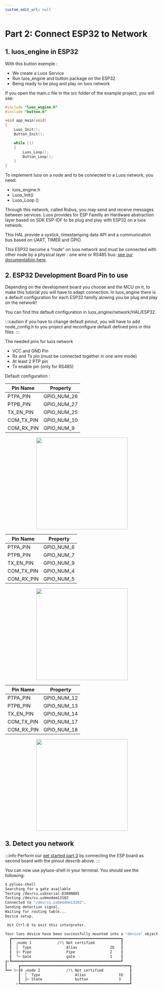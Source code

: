 ```yaml
---
custom_edit_url: null
---
```



# Part 2: Connect ESP32 to Network

## 1. luos_engine in ESP32

With this button exemple :

- We create a Luos Service
- Run luos_engine and button package on the ESP32
- Being ready to be plug and play on luos network

If you open the main.c file in the src folder of the example project, you will see:

```c
#include "luos_engine.h"
#include "button.h"

void app_main(void)
{
    Luos_Init();
    Button_Init();

    while (1)
    {
        Luos_Loop();
        Button_Loop();
    }
}
```

To implement luos on a node and to be connected to a Luos network, you need:

- luos_engine.h
- Luos_Init()
- Luos_Loop ()

Through this network, called Robus, you may send and receive messages between services. Luos provides for ESP Familly an Hardware abstraction layer based on SDK ESP-IDF to be plug and play with ESP32 on a luos network.

This HAL provide a systick, timestamping data API and a communication bus based on UART, TIMER and GPIO.

This ESP32 become a “node” on luos network and must be connected with other node by a physical layer : one wire or RS485 bus: [see our documentation here](https://www.luos.io/docs/hardware-consideration/electronics).

## 2. ESP32 Development Board Pin to use

Depending on the development board you choose and the MCU on it, to make this tutorial you will have to adapt connection. In luos_engine there is a default configuration for each ESP32 familly alowing you be plug and play on the network!

You can find this default configuration in luos_engine/network/HAL/ESP32.

:::caution
if you have to change default pinout, you will have to add node_config.h to you project and reconfigure default defined pins in this files.
:::

The needed pins for luos network

- VCC and GND Pin
- Rx and Tx pin (must be connected together in one wire mode)
- At least 2 PTP pin
- Tx enable pin (only for RS485)

Default configuration :

<Tabs>
    <TabItem value="ESP32 series" label="ESP32 series" className="arrayWithImg">
    <div align="center">

| Pin Name   | Property    |
| ---------- | ----------- |
| PTPA_PIN   | GPIO_NUM_26 |
| PTPB_PIN   | GPIO_NUM_27 |
| TX_EN_PIN  | GPIO_NUM_25 |
| COM_TX_PIN | GPIO_NUM_10 |
| COM_RX_PIN | GPIO_NUM_9  |

  <Image src="/img/tutorials/esp/esp-2-1.png" height="300px" />
</div>
</TabItem>
    <TabItem value="ESP32 C3" label="ESP32 C3" className="arrayWithImg">
    <div align="center">

| Pin Name   | Property   |
| ---------- | ---------- |
| PTPA_PIN   | GPIO_NUM_6 |
| PTPB_PIN   | GPIO_NUM_7 |
| TX_EN_PIN  | GPIO_NUM_9 |
| COM_TX_PIN | GPIO_NUM_4 |
| COM_RX_PIN | GPIO_NUM_5 |

  <Image src="/img/tutorials/esp/esp-2-2.png" height="300px" />
</div>
</TabItem>
    <TabItem value="ESP32 S2 and S3" label="ESP32 S2 and S3" className="arrayWithImg">
    <div align="center">

| Pin Name   | Property    |
| ---------- | ----------- |
| PTPA_PIN   | GPIO_NUM_12 |
| PTPB_PIN   | GPIO_NUM_13 |
| TX_EN_PIN  | GPIO_NUM_14 |
| COM_TX_PIN | GPIO_NUM_17 |
| COM_RX_PIN | GPIO_NUM_18 |

  <Image src="/img/tutorials/esp/esp-2-3.png" height="300px" />
</div>
</TabItem>
</Tabs>

## 3. Detect you network

:::info
Perform our [get started part 3](/tutorials/get-started/get-started3) by connecting the ESP board as second board with the pinout describ above.
:::

You can now use pyluos-shell in your terminal. You should see the following:

```bash
$ pyluos-shell
Searching for a gate available
Testing /dev/cu.usbserial-D308N885
Testing /dev/cu.usbmodem13102
Connected to "/dev/cu.usbmodem13102".
Sending detection signal.
Waiting for routing table...
Device setup.

 Hit Ctrl-D to exit this interpreter.

Your luos device have been successfully mounted into a "device" object:
  ┏━━━━━━━━━━━━━━━━━━━━━━━━━━━━━━━━━━━━━━━━━━━━━━━━━━┓
  ┃  ╭node 1            /!\ Not certified            ┃
  ┃  │  Type                Alias               ID   ┃
  ┃  ├> Pipe                Pipe                2    ┃
  ┃  ╰> Gate                gate                1    ┃
╔>┗━━━━━━━━━━━━━━━━━━━━━━━━━━━━━━━━━━━━━━━━━━━━━━━━━━┛
║     ┏━━━━━━━━━━━━━━━━━━━━━━━━━━━━━━━━━━━━━━━━━━━━━━━━━━┓
╚══ 0>┃0 ╭node 2            /!\ Not certified            ┃
      ┃  │  Type                Alias               ID   ┃
      ┃  ├> State               button              3    ┃
     >┗━━━━━━━━━━━━━━━━━━━━━━━━━━━━━━━━━━━━━━━━━━━━━━━━━━┛

```
